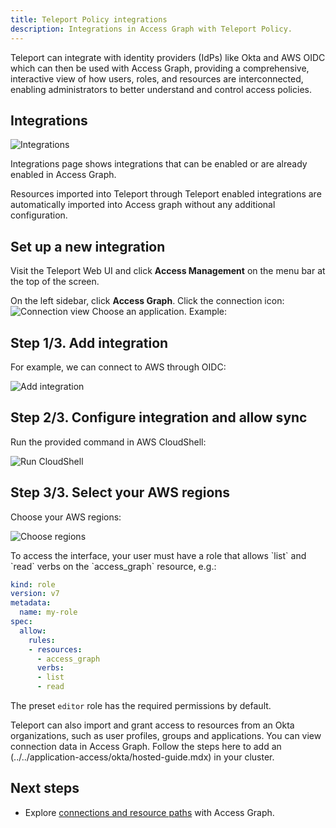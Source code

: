 ```yaml
---
title: Teleport Policy integrations
description: Integrations in Access Graph with Teleport Policy.
---
```


Teleport can integrate with identity providers (IdPs) like Okta and AWS OIDC 
which can then be used with Access Graph, providing a comprehensive, 
interactive view of how users, roles, and resources are interconnected, 
enabling administrators to better understand and control access policies.

## Integrations

![Integrations](../../../img/access-graph/integrations.png)

Integrations page shows integrations that can be enabled or are already enabled in Access Graph.

<Admonition title="Note" type="tip">
Resources imported into Teleport through Teleport enabled integrations are automatically imported into
Access graph without any additional configuration.
</Admonition>

## Set up a new integration

Visit the Teleport Web UI and click **Access Management** on the menu bar at the
top of the screen. 

On the left sidebar, click **Access Graph**. Click the connection icon: 
![Connection view](../../../img/access-graph/connection_view.png) 
Choose an application. Example:

## Step 1/3. Add integration 

For example, we can connect to AWS through OIDC:

![Add integration](../../../img/access-graph/aws_enable_sync_access_graph_step2.png)

## Step 2/3. Configure integration and allow sync

Run the provided command in AWS CloudShell:

![Run CloudShell](../../../img/access-graph/aws_enable_sync_access_graph_step2.png)

## Step 3/3. Select your AWS regions

Choose your AWS regions:

![Choose regions](../../../img/access-graph/aws_access_graph_regions_step3.png)

<Admonition type="note">
To access the interface, your user must have a role that allows `list` and `read` verbs on the `access_graph` resource, e.g.:  

```yaml
kind: role
version: v7
metadata:
  name: my-role
spec:
  allow:
    rules:
    - resources:
      - access_graph
      verbs:
      - list
      - read
```

The preset `editor` role has the required permissions by default.
</Admonition>

Teleport can also import and grant access to resources from an Okta organizations, such as user profiles, groups and applications. You can view connection data in Access Graph. Follow the steps here to add an (../../application-access/okta/hosted-guide.mdx) in your cluster.

## Next steps
- Explore [connections and resource paths](./policy-connections.mdx) with Access Graph.

